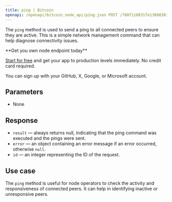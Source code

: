 ---
title: ping | Bitcoin
openapi: /openapi/bitcoin_node_api/ping.json POST /788f110831fe13808302bd79796d55e8
---

The `ping` method is used to send a ping to all connected peers to ensure they are active. This is a simple network management command that can help diagnose connectivity issues.

<Check>
**Get you own node endpoint today**

[Start for free](https://console.chainstack.com/) and get your app to production levels immediately. No credit card required.

You can sign up with your GitHub, X, Google, or Microsoft account.
</Check>


## Parameters

* None

## Response

* `result` — always returns null, indicating that the ping command was executed and the pings were sent.
* `error` — an object containing an error message if an error occurred, otherwise `null`.
* `id` — an integer representing the ID of the request.

## Use case

The `ping` method is useful for node operators to check the activity and responsiveness of connected peers. It can help in identifying inactive or unresponsive peers.
